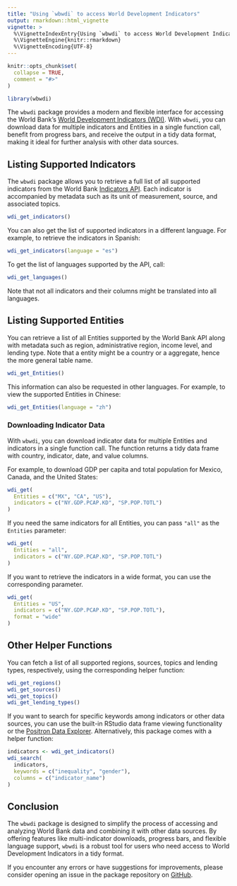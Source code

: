 ```yaml
---
title: "Using `wbwdi` to access World Development Indicators"
output: rmarkdown::html_vignette
vignette: >
  %\VignetteIndexEntry{Using `wbwdi` to access World Development Indicators}
  %\VignetteEngine{knitr::rmarkdown}
  %\VignetteEncoding{UTF-8}
---
```


```r
knitr::opts_chunk$set(
  collapse = TRUE,
  comment = "#>"
)
```

```r
library(wbwdi)
```

The `wbwdi` package provides a modern and flexible interface for accessing the World Bank’s [World Development Indicators (WDI)](https://datatopics.worldbank.org/world-development-indicators/). With `wbwdi`, you can download data for multiple indicators and Entities in a single function call, benefit from progress bars, and receive the output in a tidy data format, making it ideal for further analysis with other data sources.

## Listing Supported Indicators

The `wbwdi` package allows you to retrieve a full list of all supported indicators from the World Bank [Indicators API](https://datahelpdesk.worldbank.org/knowledgebase/articles/889392-about-the-indicators-api-documentation). Each indicator is accompanied by metadata such as its unit of measurement, source, and associated topics.

```r
wdi_get_indicators()
```

You can also get the list of supported indicators in a different language. For example, to retrieve the indicators in Spanish:

```r
wdi_get_indicators(language = "es")
```

To get the list of languages supported by the API, call: 

```r
wdi_get_languages()
```

Note that not all indicators and their columns might be translated into all languages. 

## Listing Supported Entities

You can retrieve a list of all Entities supported by the World Bank API along with metadata such as region, administrative region, income level, and lending type. Note that a entity might be a country or a aggregate, hence the more general table name.

```r
wdi_get_Entities()
```

This information can also be requested in other languages. For example, to view the supported Entities in Chinese:

```r
wdi_get_Entities(language = "zh")
```

### Downloading Indicator Data

With `wbwdi`, you can download indicator data for multiple Entities and indicators in a single function call. The function returns a tidy data frame with country, indicator, date, and value columns.

For example, to download GDP per capita and total population for Mexico, Canada, and the United States:

```r
wdi_get(
  Entities = c("MX", "CA", "US"),
  indicators = c("NY.GDP.PCAP.KD", "SP.POP.TOTL")
)
```

If you need the same indicators for all Entities, you can pass `"all"` as the `Entities` parameter:

```r
wdi_get(
  Entities = "all",
  indicators = c("NY.GDP.PCAP.KD", "SP.POP.TOTL")
)
```

If you want to retrieve the indicators in a wide format, you can use the corresponding parameter.

```r
wdi_get(
  Entities = "US",
  indicators = c("NY.GDP.PCAP.KD", "SP.POP.TOTL"),
  format = "wide"
)
```

## Other Helper Functions

You can fetch a list of all supported regions, sources, topics and lending types, respectively, using the corresponding helper function:

```r
wdi_get_regions()
wdi_get_sources()
wdi_get_topics()
wdi_get_lending_types()
```

If you want to search for specific keywords among indicators or other data sources, you can use the built-in RStudio data frame viewing functionality or the [Positron Data Explorer](https://positron.posit.co/data-explorer.html). Alternatively, this package comes with a helper function:

```r
indicators <- wdi_get_indicators()
wdi_search(
  indicators,
  keywords = c("inequality", "gender"),
  columns = c("indicator_name")
)
```

## Conclusion

The `wbwdi` package is designed to simplify the process of accessing and analyzing World Bank data and combining it with other data sources. By offering features like multi-indicator downloads, progress bars, and flexible language support, `wbwdi` is a robust tool for users who need access to World Development Indicators in a tidy format.

If you encounter any errors or have suggestions for improvements, please consider opening an issue in the package repository on [GitHub](https://github.com/tidy-intelligence/r-wbwdi/issues).
